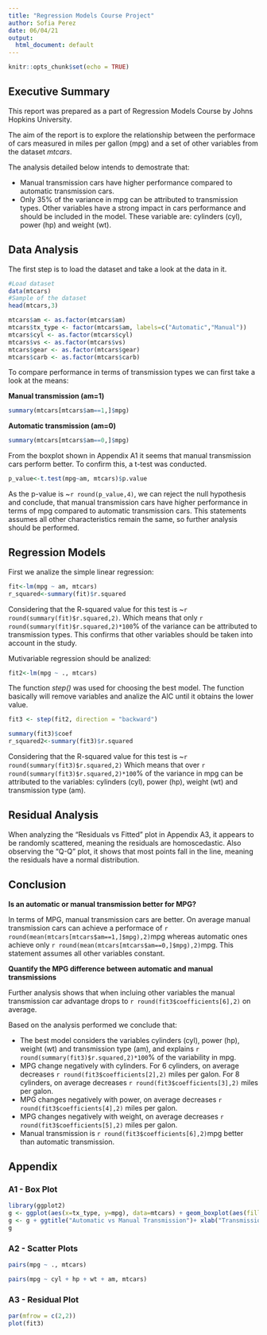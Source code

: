 ```yaml
---
title: "Regression Models Course Project"
author: Sofia Perez
date: 06/04/21
output:
  html_document: default
---
```


```r
knitr::opts_chunk$set(echo = TRUE)
```

## Executive Summary

This report was prepared as a part of Regression Models Course by Johns Hopkins University.

The aim of the report is to explore the relationship between the performace of cars measured in miles per gallon (mpg) and a set of other variables from the dataset *mtcars*. 

The analysis detailed below intends to demostrate that:

- Manual transmission cars have higher performance compared to automatic transmission cars.
- Only 35% of the variance in mpg can be attributed to transmission types. Other variables have a strong impact in cars performance and should be included in the model. These variable are: cylinders (cyl), power (hp) and weight (wt).


## Data Analysis
The first step is to load the dataset and take a look at the data in it.

```r
#Load dataset
data(mtcars)
#Sample of the dataset
head(mtcars,3)
```
```r
mtcars$am <- as.factor(mtcars$am)
mtcars$tx_type <- factor(mtcars$am, labels=c("Automatic","Manual"))
mtcars$cyl <- as.factor(mtcars$cyl)
mtcars$vs <- as.factor(mtcars$vs)
mtcars$gear <- as.factor(mtcars$gear)
mtcars$carb <- as.factor(mtcars$carb)
```

To compare performance in terms of transmission types we can first take a look at the means:

**Manual transmission (am=1)**
```r
summary(mtcars[mtcars$am==1,]$mpg)
```
**Automatic transmission (am=0)**
```r
summary(mtcars[mtcars$am==0,]$mpg)
```
From the boxplot shown in Appendix A1 it seems 
that manual transmission cars perform better. To confirm this, a t-test was conducted.

```r
p_value<-t.test(mpg~am, mtcars)$p.value
```

As the p-value is ~`r round(p_value,4)`, we can reject the null hypothesis and conclude, that manual transmission cars have higher performance in terms of mpg compared to automatic transmission cars. This statements assumes all other characteristics remain the same, so further analysis should be performed.

## Regression Models
First we analize the simple linear regression:

```r
fit<-lm(mpg ~ am, mtcars)
r_squared<-summary(fit)$r.squared
```

Considering that the R-squared value for this test is ~`r round(summary(fit)$r.squared,2)`. Which means that only `r round(summary(fit)$r.squared,2)*100`% of the variance can be attributed to transmission types. This confirms that other variables should be taken into account in the study.

Mutivariable regression should be analized:

```r
fit2<-lm(mpg ~ ., mtcars)
```

The function *step()* was used for choosing the best model. The function basically will remove variables and analize the AIC until it obtains the lower value. 

```r
fit3 <- step(fit2, direction = "backward")
```

```r
summary(fit3)$coef
r_squared2<-summary(fit3)$r.squared
```

Considering that the R-squared value for this test is ~`r round(summary(fit3)$r.squared,2)` Which means that over `r round(summary(fit3)$r.squared,2)*100`% of the variance in mpg can be attributed to the variables: cylinders (cyl), power (hp), weight (wt) and transmission type (am). 


## Residual Analysis

When analyzing the "Residuals vs Fitted" plot in Appendix A3, it appears to be randomly scattered, meaning the residuals are homoscedastic. Also observing the "Q-Q" plot, it shows that most points fall in the line, meaning the residuals have a normal distribution.

## Conclusion

**Is an automatic or manual transmission better for MPG?**

In terms of MPG, manual transmission cars are better. On average manual transmission cars can achieve a performace of `r round(mean(mtcars[mtcars$am==1,]$mpg),2)`mpg whereas automatic ones achieve only `r round(mean(mtcars[mtcars$am==0,]$mpg),2)`mpg. This statement assumes all other variables constant. 

**Quantify the MPG difference between automatic and manual transmissions**

Further analysis shows that when incluing other variables the manual transmission car advantage drops to `r round(fit3$coefficients[6],2)` on average.

Based on the analysis performed we conclude that:

- The best model considers the variables cylinders (cyl), power (hp), weight (wt) and transmission type (am), and explains `r round(summary(fit3)$r.squared,2)*100`% of the variability in mpg.
- MPG change negatively with cylinders. For 6 cylinders, on average decreases `r round(fit3$coefficients[2],2)` miles per galon. For 8 cylinders, on average decreases `r round(fit3$coefficients[3],2)` miles per galon.
- MPG changes negatively with power, on average decreases `r round(fit3$coefficients[4],2)` miles per galon.
- MPG changes negatively with weight, on average decreases `r round(fit3$coefficients[5],2)` miles per galon.
- Manual transmission is `r round(fit3$coefficients[6],2)`mpg better than automatic transmission.


## Appendix

### A1 - Box Plot

```r
library(ggplot2)
g <- ggplot(aes(x=tx_type, y=mpg), data=mtcars) + geom_boxplot(aes(fill=tx_type))
g <- g + ggtitle("Automatic vs Manual Transmission")+ xlab("Transmission Type") + ylab("Miles per Gallon (MPG)")
g
```

### A2 - Scatter Plots

```r
pairs(mpg ~ ., mtcars)
```

```r
pairs(mpg ~ cyl + hp + wt + am, mtcars)
```

### A3 - Residual Plot

```r
par(mfrow = c(2,2))
plot(fit3)
```
